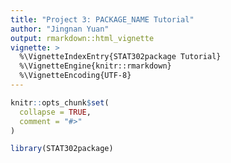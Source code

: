```yaml
---
title: "Project 3: PACKAGE_NAME Tutorial"
author: "Jingnan Yuan"
output: rmarkdown::html_vignette
vignette: >
  %\VignetteIndexEntry{STAT302package Tutorial}
  %\VignetteEngine{knitr::rmarkdown}
  %\VignetteEncoding{UTF-8}
---
```


```r
knitr::opts_chunk$set(
  collapse = TRUE,
  comment = "#>"
)
```

```r
library(STAT302package)
```
